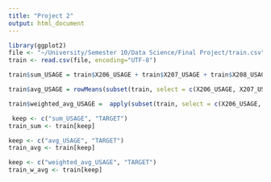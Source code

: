 ```yaml
---
title: "Project 2"
output: html_document
---
```


```r
library(ggplot2)
file <- "~/University/Semester 10/Data Science/Final Project/train.csv"
train <- read.csv(file, encoding="UTF-8")

train$sum_USAGE = train$X206_USAGE + train$X207_USAGE + train$X208_USAGE + train$X209_USAGE + train$X210_USAGE

train$avg_USAGE = rowMeans(subset(train, select = c(X206_USAGE, X207_USAGE, X208_USAGE, X209_USAGE, X210_USAGE)), na.rm = TRUE)

train$weighted_avg_USAGE =  apply(subset(train, select = c(X206_USAGE, X207_USAGE, X208_USAGE, X209_USAGE, X210_USAGE)), 1, function(d) weighted.mean(d, c(1,2,3,4,5), na.rm = TRUE))

 keep <- c("sum_USAGE", "TARGET")
train_sum <- train[keep]

keep <- c("avg_USAGE", "TARGET")
train_avg <- train[keep]

keep <- c("weighted_avg_USAGE", "TARGET")
train_w_avg <- train[keep]
```

